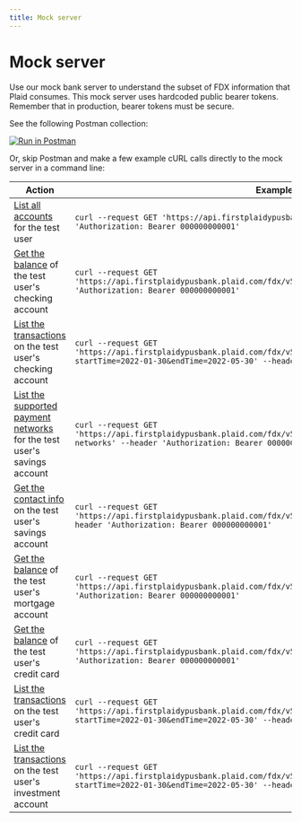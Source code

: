 ```yaml
---
title: Mock server
---
```


# Mock server

Use our mock bank server to understand the subset of FDX information that Plaid consumes.
This mock server uses hardcoded public bearer tokens.
Remember that in production, bearer tokens must be secure.

See the following Postman collection:

[![Run in Postman](https://run.pstmn.io/button.svg)](https://god.gw.postman.com/run-collection/20285790-77110c23-da75-448b-8bf2-2c09bf560d6d?action=collection%2Ffork&collection-url=entityId%3D20285790-77110c23-da75-448b-8bf2-2c09bf560d6d%26entityType%3Dcollection%26workspaceId%3Dfbafb5a2-25a1-482a-a65b-1f637a19ed49)

Or, skip Postman and make a few example cURL calls directly to the mock server in a command line:

| <div style={{width:250}}>Action</div>                                                                                                                                                                             | Example call                                                                                                                                                                                     |
|-------------------------------------------------------------------------------------------------------------------------------------------------------------------------------------------------------------------|--------------------------------------------------------------------------------------------------------------------------------------------------------------------------------------------------|
| [List all accounts](https://plaid.github.io/core-exchange/api-versions/five-dot-two#tag/Account-Information/operation/searchForAccounts) for the test user                                                        | `curl --request GET 'https://api.firstplaidypusbank.plaid.com/fdx/v5/accounts' --header 'Authorization: Bearer 000000000001'`                                                                          |
| [Get the balance](https://plaid.github.io/core-exchange/api-versions/five-dot-two#tag/Account-Information/operation/getAccount) of the test user's checking account                                               | `curl --request GET 'https://api.firstplaidypusbank.plaid.com/fdx/v5/accounts/deposit_01_checking' --header 'Authorization: Bearer 000000000001'`                                                      |
| [List the transactions](https://plaid.github.io/core-exchange/api-versions/five-dot-two#tag/Account-Transactions/operation/searchForAccountTransactions) on the test user's checking account                      | `curl --request GET 'https://api.firstplaidypusbank.plaid.com/fdx/v5/accounts/deposit_01_checking/transactions?startTime=2022-01-30&endTime=2022-05-30' --header 'Authorization: Bearer 000000000001'` |
| [List the supported payment networks](https://plaid.github.io/core-exchange/api-versions/five-dot-two#tag/Payment-Networks-Information/operation/getAccountPaymentNetworks) for the test user's savings account   | `curl --request GET 'https://api.firstplaidypusbank.plaid.com/fdx/v5/accounts/deposit_02_savings/payment-networks' --header 'Authorization: Bearer 000000000001'`                                      |
| [Get the contact info](https://plaid.github.io/core-exchange/api-versions/five-dot-two#tag/Personal-Information/operation/getAccountContact) on the test user's savings account                                   | `curl --request GET 'https://api.firstplaidypusbank.plaid.com/fdx/v5/accounts/deposit_02_savings/contact' --header 'Authorization: Bearer 000000000001'`                                               |
| [Get the balance](https://plaid.github.io/core-exchange/api-versions/five-dot-two#tag/Account-Information/operation/getAccount) of the test user's mortgage account                                               | `curl --request GET 'https://api.firstplaidypusbank.plaid.com/fdx/v5/accounts/loan_02_mortgage' --header 'Authorization: Bearer 000000000001'`                                                         |
| [Get the balance](https://plaid.github.io/core-exchange/api-versions/five-dot-two#tag/Account-Information/operation/getAccount) of the test user's credit card                                                    | `curl --request GET 'https://api.firstplaidypusbank.plaid.com/fdx/v5/accounts/loc_01_creditcard' --header 'Authorization: Bearer 000000000001'`                                                        |
| [List the transactions](https://plaid.github.io/core-exchange/api-versions/five-dot-two#tag/Account-Transactions/operation/searchForAccountTransactions) on the test user's credit card                           | `curl --request GET 'https://api.firstplaidypusbank.plaid.com/fdx/v5/accounts/loc_01_creditcard/transactions?startTime=2022-01-30&endTime=2022-05-30' --header 'Authorization: Bearer 000000000001'`   |
| [List the transactions](https://plaid.github.io/core-exchange/api-versions/five-dot-two#tag/Account-Transactions/operation/searchForAccountTransactions) on the test user's investment account                    | `curl --request GET 'https://api.firstplaidypusbank.plaid.com/fdx/v5/accounts/investment_01_trust/transactions?startTime=2022-01-30&endTime=2022-05-30' --header 'Authorization: Bearer 000000000001'` |
